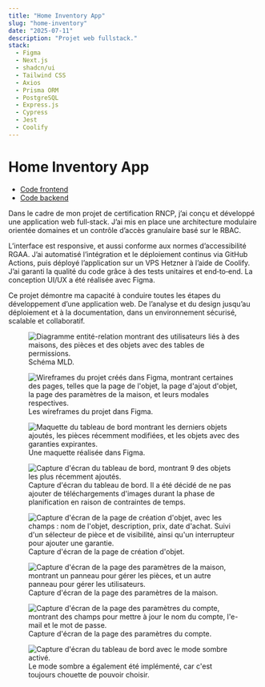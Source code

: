 ```yaml
---
title: "Home Inventory App"
slug: "home-inventory"
date: "2025-07-11"
description: "Projet web fullstack."
stack:
  - Figma
  - Next.js
  - shadcn/ui
  - Tailwind CSS
  - Axios
  - Prisma ORM
  - PostgreSQL
  - Express.js
  - Cypress
  - Jest
  - Coolify
---
```


# Home Inventory App

- [Code frontend](https://github.com/lemathurin)
- [Code backend](https://github.com/lemathurin)

Dans le cadre de mon projet de certification RNCP, j’ai conçu et développé une application web full‑stack. J’ai mis en place une architecture modulaire orientée domaines et un contrôle d’accès granulaire basé sur le RBAC.

L’interface est responsive, et aussi conforme aux normes d’accessibilité RGAA. J’ai automatisé l’intégration et le déploiement continus via GitHub  Actions, puis déployé l’application sur un VPS Hetzner à l’aide de Coolify. J’ai garanti la qualité du code grâce à des tests unitaires et end‑to‑end. La conception UI/UX a été réalisée avec Figma.

Ce projet démontre ma capacité à conduire toutes les étapes du développement d’une application web. De l’analyse et du design jusqu’au déploiement et à la documentation, dans un environnement sécurisé, scalable et collaboratif.

<figure>
  <Image
    src="https://5q44w9bzpv.ufs.sh/f/vqzvWuhpJmwXE387FvsG6gOnMlAdUt9PS0o4YsupbXwEmJa5"
    alt="Diagramme entité-relation montrant des utilisateurs liés à des maisons, des pièces et des objets avec des tables de permissions."
  />
  <figcaption>Schéma MLD.</figcaption>
</figure>

<figure>
  <Image
    src="https://5q44w9bzpv.ufs.sh/f/vqzvWuhpJmwXPwfISslwEzpJ68oQB5uCRd9GjhgDNyL0AeaO"
    alt="Wireframes du projet créés dans Figma, montrant certaines des pages, telles que la page de l'objet, la page d'ajout d'objet, la page des paramètres de la maison, et leurs modales respectives."
  />
  <figcaption>Les wireframes du projet dans Figma.</figcaption>
</figure>

<figure>
  <Image
    src="https://5q44w9bzpv.ufs.sh/f/vqzvWuhpJmwXhNS9BIRZgUTZi1IXl89BAyExJo46K3DYk0pV"
    alt="Maquette du tableau de bord montrant les derniers objets ajoutés, les pièces récemment modifiées, et les objets avec des garanties expirantes."
  />
  <figcaption>Une maquette réalisée dans Figma.</figcaption>
</figure>

<figure>
  <Image
    src="https://5q44w9bzpv.ufs.sh/f/vqzvWuhpJmwX8CYx1J9JDTfWgAlhuPovV1HpMsKxLraBSFC5"
    alt="Capture d'écran du tableau de bord, montrant 9 des objets les plus récemment ajoutés."
  />
  <figcaption>
    Capture d'écran du tableau de bord. Il a été décidé de ne pas ajouter de
    téléchargements d'images durant la phase de planification en raison de
    contraintes de temps.
  </figcaption>
</figure>

<figure>
  <Image
    src="https://5q44w9bzpv.ufs.sh/f/vqzvWuhpJmwXNA541FPV9aX7GKwfgvtTzMLsJeBUjynFP40u"
    alt="Capture d'écran de la page de création d'objet, avec les champs : nom de l'objet, description, prix, date d'achat. Suivi d'un sélecteur de pièce et de visibilité, ainsi qu'un interrupteur pour ajouter une garantie."
  />
  <figcaption>Capture d'écran de la page de création d'objet.</figcaption>
</figure>

<figure>
  <Image
    src="https://5q44w9bzpv.ufs.sh/f/vqzvWuhpJmwXPRfJcDlwEzpJ68oQB5uCRd9GjhgDNyL0AeaO"
    alt="Capture d'écran de la page des paramètres de la maison, montrant un panneau pour gérer les pièces, et un autre panneau pour gérer les utilisateurs."
  />
  <figcaption>
    Capture d'écran de la page des paramètres de la maison.
  </figcaption>
</figure>

<figure>
  <Image
    src="https://5q44w9bzpv.ufs.sh/f/vqzvWuhpJmwXhN8fKEKZgUTZi1IXl89BAyExJo46K3DYk0pV"
    alt="Capture d'écran de la page des paramètres du compte, montrant des champs pour mettre à jour le nom du compte, l'e-mail et le mot de passe."
  />
  <figcaption>Capture d'écran de la page des paramètres du compte.</figcaption>
</figure>

<figure>
  <Image
    src="https://5q44w9bzpv.ufs.sh/f/vqzvWuhpJmwXdiNEhJzA4DlvUCmBMNKuXES8br2QGyHYWjhk"
    alt="Capture d'écran du tableau de bord avec le mode sombre activé."
  />
  <figcaption>
    Le mode sombre a également été implémenté, car c'est toujours chouette de
    pouvoir choisir.
  </figcaption>
</figure>
